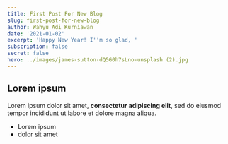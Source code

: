 ```yaml
---
title: First Post For New Blog
slug: first-post-for-new-blog
author: Wahyu Adi Kurniawan
date: '2021-01-02'
excerpt: 'Happy New Year! I''m so glad, '
subscription: false
secret: false
hero: ../images/james-sutton-dQ5G0h7sLno-unsplash (2).jpg
---
```

## Lorem ipsum

Lorem ipsum dolor sit amet, **consectetur adipiscing elit**, sed do eiusmod tempor incididunt ut labore et dolore magna aliqua.

- Lorem ipsum
- dolor sit amet